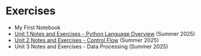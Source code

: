 # Exercises {.unnumbered}

  + My First Notebook
  + [Unit 1 Notes and Exercises - Python Language Overview](https://colab.research.google.com/drive/1vvvyyJ5dm6L0BPTr9gKvDL6Xkeyz81ih?usp=sharing) (Summer 2025)
  + [Unit 2 Notes and Exercises - Control Flow](https://colab.research.google.com/drive/1YgWAD0badO8gBVPVs-RuMkGQ5axP8esC?usp=sharing) (Summer 2025)
  + Unit 3 Notes and Exercises - Data Processing (Summer 2025)
